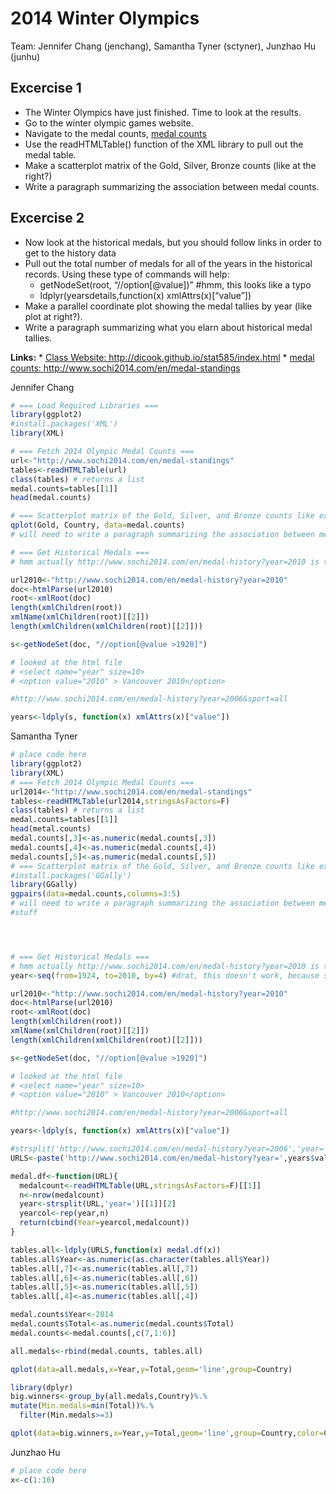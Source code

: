 2014 Winter Olympics 
========================================================
Team: Jennifer Chang (jenchang), Samantha Tyner (sctyner), Junzhao Hu (junhu)

Excercise 1
-----------
* The Winter Olympics have just finished.  Time to look at the results.
* Go to the winter olympic games website.
* Navigate to the medal counts, [medal counts](http://www.sochi2014.com/en/medal-standings)
* Use the readHTMLTable() function of the XML library to pull out the medal table.
* Make a scatterplot matrix of the Gold, Silver, Bronze counts (like at the right?)
* Write a paragraph summarizing the association between medal counts.

Excercise 2
-----------
* Now look at the historical medals, but you should follow links in order to get to the history data
* Pull out the total number of medals for all of the years in the historical records.  Using these type of commands will help:
  * getNodeSet(root, "//option[@value])"  #hmm, this looks like a typo
  * ldplyr(yearsdetails,function(x) xmlAttrs(x)["value"])
* Make a parallel coordinate plot showing the medal tallies by year (like plot at right?).
* Write a paragraph summarizing what you elarn about historical medal tallies.

**Links:**
* [Class Website: http://dicook.github.io/stat585/index.html](http://dicook.github.io/stat585/index.html)
* [medal counts: http://www.sochi2014.com/en/medal-standings](http://www.sochi2014.com/en/medal-standings)

Jennifer Chang
```r
# === Load Required Libraries ===
library(ggplot2)
#install.packages('XML')
library(XML)

# === Fetch 2014 Olympic Medal Counts ===
url<-"http://www.sochi2014.com/en/medal-standings"
tables<-readHTMLTable(url)
class(tables) # returns a list
medal.counts=tables[[1]]
head(medal.counts)

# === Scatterplot matrix of the Gold, Silver, and Bronze counts like example? ===
qplot(Gold, Country, data=medal.counts)
# will need to write a paragraph summarizing the association between metal counts

# === Get Historical Medals ===
# hmm actually http://www.sochi2014.com/en/medal-history?year=2010 is this year

url2010<-"http://www.sochi2014.com/en/medal-history?year=2010"
doc<-htmlParse(url2010)
root<-xmlRoot(doc)
length(xmlChildren(root))
xmlName(xmlChildren(root)[[2]])
length(xmlChildren(xmlChildren(root)[[2]]))

s<-getNodeSet(doc, "//option[@value >1920]")

# looked at the html file
# <select name="year" size=10>
# <option value="2010" > Vancouver 2010</option>

#http://www.sochi2014.com/en/medal-history?year=2006&sport=all

years<-ldply(s, function(x) xmlAttrs(x)["value"])

```

Samantha Tyner
```r
# place code here
library(ggplot2)
library(XML)
# === Fetch 2014 Olympic Medal Counts ===
url2014<-"http://www.sochi2014.com/en/medal-standings"
tables<-readHTMLTable(url2014,stringsAsFactors=F)
class(tables) # returns a list
medal.counts=tables[[1]]
head(metal.counts)
medal.counts[,3]<-as.numeric(medal.counts[,3])
medal.counts[,4]<-as.numeric(medal.counts[,4])
medal.counts[,5]<-as.numeric(medal.counts[,5])
# === Scatterplot matrix of the Gold, Silver, and Bronze counts like example? ===
#install.packages('GGally')
library(GGally)
ggpairs(data=medal.counts,columns=3:5)
# will need to write a paragraph summarizing the association between metal counts
#stuff




# === Get Historical Medals ===
# hmm actually http://www.sochi2014.com/en/medal-history?year=2010 is this year
year<-seq(from=1924, to=2010, by=4) #drat, this doesn't work, because some of the years are missing on the website... Oh well.

url2010<-"http://www.sochi2014.com/en/medal-history?year=2010"
doc<-htmlParse(url2010)
root<-xmlRoot(doc)
length(xmlChildren(root))
xmlName(xmlChildren(root)[[2]])
length(xmlChildren(xmlChildren(root)[[2]]))

s<-getNodeSet(doc, "//option[@value >1920]")

# looked at the html file
# <select name="year" size=10>
# <option value="2010" > Vancouver 2010</option>

#http://www.sochi2014.com/en/medal-history?year=2006&sport=all

years<-ldply(s, function(x) xmlAttrs(x)["value"])

#strsplit('http://www.sochi2014.com/en/medal-history?year=2006','year=')[[1]][2]
URLS<-paste('http://www.sochi2014.com/en/medal-history?year=',years$value,sep='')

medal.df<-function(URL){
  medalcount<-readHTMLTable(URL,stringsAsFactors=F)[[1]]
  n<-nrow(medalcount)
  year<-strsplit(URL,'year=')[[1]][2]
  yearcol<-rep(year,n)
  return(cbind(Year=yearcol,medalcount))
}

tables.all<-ldply(URLS,function(x) medal.df(x))
tables.all$Year<-as.numeric(as.character(tables.all$Year))
tables.all[,7]<-as.numeric(tables.all[,7])
tables.all[,6]<-as.numeric(tables.all[,6])
tables.all[,5]<-as.numeric(tables.all[,5])
tables.all[,4]<-as.numeric(tables.all[,4])

medal.counts$Year<-2014
medal.counts$Total<-as.numeric(medal.counts$Total)
medal.counts<-medal.counts[,c(7,1:6)]

all.medals<-rbind(medal.counts, tables.all)

qplot(data=all.medals,x=Year,y=Total,geom='line',group=Country)

library(dplyr)
big.winners<-group_by(all.medals,Country)%.%
mutate(Min.medals=min(Total))%.%
  filter(Min.medals>=3)

qplot(data=big.winners,x=Year,y=Total,geom='line',group=Country,color=Country)
```

Junzhao Hu
```r
# place code here
x<-c(1:10)
```

